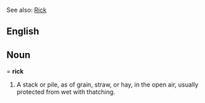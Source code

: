 See also: [[Rick]]

==English==
==Noun===
'''rick'''

#A stack or pile, as of grain, straw, or hay, in the open air, usually protected from wet with thatching.